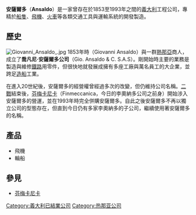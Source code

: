 '''安薩爾多'''（'''Ansaldo'''）是一家曾存在於1853至1993年之間的[[義大利|義大利]]工程公司，專精於[[船|船隻]]、[[飛機|飛機]]、[[火車|火車]]等各類交通工具與運輸系統的開發製造。

==歷史==
[[File:Giovanni_Ansaldo_.jpg|thumb]]
1853年時{{link-it|喬凡尼·安薩爾多 (企業家)|Giovanni Ansaldo (imprenditore)|喬凡尼·安薩爾多}}（Giovanni Ansaldo）與一群[[熱那亞|熱那亞]]商人，成立了'''喬凡尼·安薩爾多公司'''（Gio. Ansaldo & C. S.A.S）。剛開始時主要的業務是製造與維修[[鐵路|鐵路]]用零件，但很快地就發展成擁有多座工廠與萬名員工的大企業，並跨足[[造船|造船]]工業。

在進入20世紀後，安薩爾多的經營權曾經過多次的改變，但仍維持公司名稱。[[二戰|二戰]]結束後，[[芬梅卡尼卡|芬梅卡尼卡]]（Finmeccanica，今日的李奧納多公司之前身）開始涉入安薩爾多的營運，並在1993年時完全併購安薩爾多。自此之後安薩爾多不再以獨立公司的型態存在，但直到今日仍有多家李奧納多的子公司，繼續使用著安薩爾多的名稱。

==產品==
*飛機
*輪船

==參見==
*[[芬梅卡尼卡|芬梅卡尼卡]]

{{italy-stub}}

{{DEFAULTSORT:Ansaldo}}
[[Category:義大利已結業公司|Category:義大利已結業公司]]
[[Category:热那亚公司|Category:热那亚公司]]